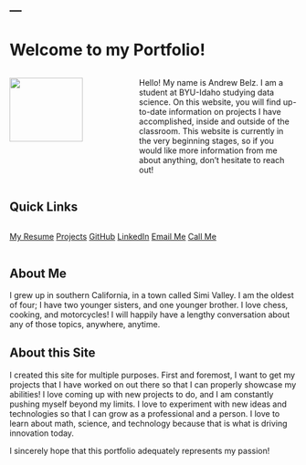 ---
---

# Welcome to my Portfolio!

<div id='welcome-message' style='display: flex; justify-content: space-between; gap: 0px'>
<div style='flex: 0.9;'>
<img id='profile-picture' src='images/profile_picture.jpg' style="width: 75%; height: auto;">
</div>

<div style='flex: 1.1;'>
Hello! My name is Andrew Belz. I am a student at BYU-Idaho studying data science. On this website, you will find up-to-date information on projects I have accomplished, inside and outside of the classroom. This website is currently in the very beginning stages, so if you would like more information from me about anything, don't hesitate to reach out!
</div>
</div>

<h2>Quick Links</h2>

  <div style='display: flex; justify-content: space-between; gap: 10px'>
  <a href="resume.html" class='landing-page-links'>My Resume</a>
  <a href="projects.html" class='landing-page-links'>Projects</a>
  <a class='landing-page-links' href="https://github.com/andrew-belz" target="_blank">GitHub</a>
  <a class='landing-page-links' href="https://www.linkedin.com/in/andrewbelz/" target="_blank">LinkedIn</a>
  <a class='landing-page-links' href='mailto:andrewbelzjr@gmail.com' target='_blank'>Email Me</a>
  <a class='landing-page-links' href='tel:+18056244436' target='_blank'>Call Me</a>
</div>

## About Me

I grew up in southern California, in a town called Simi Valley. I am the oldest of four; I have two younger sisters, and one younger brother. I love chess, cooking, and motorcycles! I will happily have a lengthy conversation about any of those topics, anywhere, anytime. 

## About this Site

I created this site for multiple purposes. First and foremost, I want to get my projects that I have worked on out there so that I can properly showcase my abilities! I love coming up with new projects to do, and I am constantly pushing myself beyond my limits. I love to experiment with new ideas and technologies so that I can grow as a professional and a person. I love to learn about math, science, and technology because that is what is driving innovation today. 

I sincerely hope that this portfolio adequately represents my passion!
